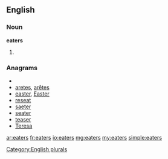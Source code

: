 ==English==

===Noun===
'''eaters'''

# {{plural of|[[eater]]}}

===Anagrams===
* {{alphagram|aeerst}}
* [[aretes#English|aretes]], [[arêtes#English|arêtes]]
* [[easter#English|easter]], [[Easter#English|Easter]]
* [[reseat#English|reseat]]
* [[saeter#English|saeter]]
* [[seater#English|seater]]
* [[teaser#English|teaser]]
* [[Teresa#English|Teresa]]


[[Category:English plurals]]

[[ar:eaters]]
[[fr:eaters]]
[[io:eaters]]
[[mg:eaters]]
[[my:eaters]]
[[simple:eaters]]
